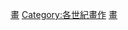 {{Commonscat|20th-century paintings}}

[[Category:20世紀作品|畫]]
[[Category:各世紀畫作|Category:各世紀畫作]]
[[Category:20世紀藝術|畫]]